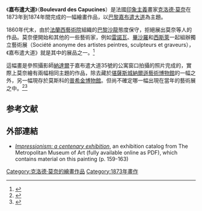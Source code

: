 {{Infobox Artwork
| image_file=Claude Monet, 1873-74, Boulevard des Capucines, oil on canvas, 80.3 x 60.3 cm, Nelson-Atkins Museum of Art, Kansas City.jpg
| image_size=270px
| title=Boulevard des Capucines
| other_language_1=
| other_title_1=
| artist=[[克洛德·莫奈|克洛德·莫奈]]
| year=1873-74
| type=布面油畫
| height_metric= 80.3
| width_metric= 60.3
| height_imperial= 31.6
| width_imperial= 23.75
| metric_unit=cm
| imperial_unit=in
| city= [[堪薩斯城_(密蘇里州)|堪薩斯城]]
| museum= [[納爾遜藝術博物館|納爾遜藝術博物館]]
}}

《'''嘉布遣大道'''》（'''Boulevard des Capucines'''）是法國[[印象主義|印象主義]]畫家[[克洛德·莫奈|克洛德·莫奈]]在1873年到1874年間完成的一幅繪畫作品，以[[巴黎|巴黎]][[嘉布遣大道|嘉布遣大道]]為主題。

1860年代末，由於[[法蘭西藝術院|法蘭西藝術院]]組織的[[巴黎沙龍|巴黎沙龍]]態度保守，拒絕展出莫奈等人的作品。莫奈便開始和其他的一些藝術家，例如[[皮耶-奧古斯特·雷諾瓦|雷諾瓦]]、[[卡米耶·畢沙羅|畢沙羅]]和[[阿爾弗雷德·西斯萊|西斯萊]]一起組辦獨立藝術展（Société anonyme des artistes peintres, sculpteurs et graveurs），《嘉布遣大道》就是其中的展品之一。<ref>{{Cite web |url=http://www.staedelmuseum.de/sm/index.php?StoryID=1047&ObjectID=249#sthash.20kjFV1h.dpuf |title=Städelsches Kunstinstitut und Städtische Galerie, Frankfurt am Main |accessdate=2014-12-21 |archive-date=2013-12-24 |archive-url=https://web.archive.org/web/20131224153350/http://www.staedelmuseum.de/sm/index.php?StoryID=1047&ObjectID=249#sthash.20kjFV1h.dpuf |dead-url=no }}</ref>

這幅畫是參照攝影師[[納達爾_(攝影家)|納達爾]]于嘉布遣大道35號的公寓窗口拍攝的照片完成的，實際上莫奈繪有兩幅相同主題的作品，除去藏於[[堪薩斯城_(密蘇里州)|堪薩斯城]][[納爾遜藝術博物館|納爾遜藝術博物館]]的一幅之外，另一幅現存於莫斯科的[[普希金博物館|普希金博物館]]。但尚不確定哪一幅出現在當年的藝術展之中。<ref>{{cite book| last = Brodskaya| first = Nathalia| title = Claude Monet| url = http://books.google.com/?id=j4F8cbbG5ocC&pg=PA62| year = 2011| publisher = Parkstone International| isbn = 978-1-78042-297-8| page = 62 }}</ref><ref>{{cite book| last = Brodskaïa| first = Nathalia| title = Impressionism| url = http://books.google.com/?id=FEXAfcxMpa4C&pg=PA80| year = 2010| publisher = Parkstone International| isbn = 978-1-84484-743-3| page = 80 }}</ref>

==参考文献==
{{Reflist}}

==外部連結==
* [http://libmma.contentdm.oclc.org/cdm/compoundobject/collection/p15324coll10/id/78705/rec/222 ''Impressionism: a centenary exhibition'']{{Wayback|url=http://libmma.contentdm.oclc.org/cdm/compoundobject/collection/p15324coll10/id/78705/rec/222 |date=20181108221731 }}, an exhibition catalog from The Metropolitan Museum of Art (fully available online as PDF), which contains material on this painting (p. 159-163)

{{莫奈}}

[[Category:克洛德·莫奈的繪畫作品|Category:克洛德·莫奈的繪畫作品]]
[[Category:1873年畫作|Category:1873年畫作]]